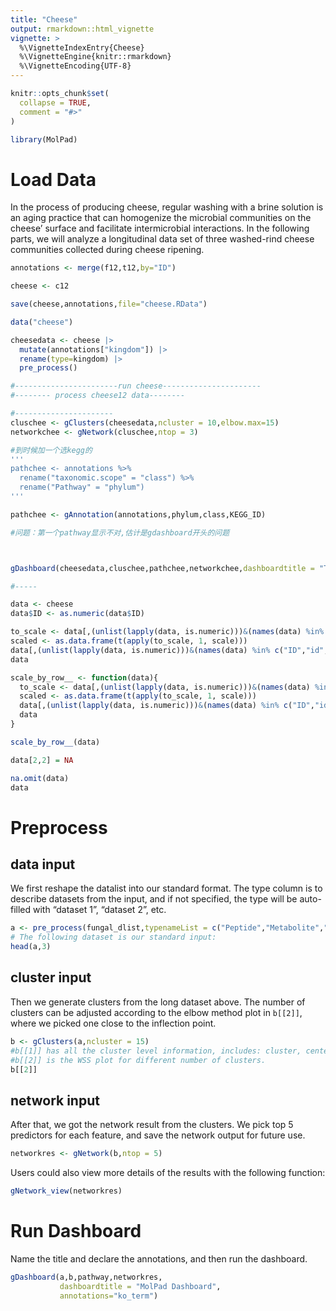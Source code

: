 ```yaml
---
title: "Cheese"
output: rmarkdown::html_vignette
vignette: >
  %\VignetteIndexEntry{Cheese}
  %\VignetteEngine{knitr::rmarkdown}
  %\VignetteEncoding{UTF-8}
---
```



```r
knitr::opts_chunk$set(
  collapse = TRUE,
  comment = "#>"
)
```

```r
library(MolPad)
```

# Load Data
In the process of producing cheese, regular washing with a brine solution is an aging practice that can homogenize the microbial communities on the cheese' surface and facilitate intermicrobial interactions. In the following parts, we will analyze a longitudinal data set of three washed-rind cheese communities collected during cheese ripening.

```r
annotations <- merge(f12,t12,by="ID")

cheese <- c12

save(cheese,annotations,file="cheese.RData")
```

```r
data("cheese")

cheesedata <- cheese |>
  mutate(annotations["kingdom"]) |>
  rename(type=kingdom) |>
  pre_process()


```

```r
#-----------------------run cheese----------------------
#-------- process cheese12 data--------

#----------------------
cluschee <- gClusters(cheesedata,ncluster = 10,elbow.max=15)
networkchee <- gNetwork(cluschee,ntop = 3)

#到时候加一个选kegg的
'''
pathchee <- annotations %>%
  rename("taxonomic.scope" = "class") %>%
  rename("Pathway" = "phylum")
'''

pathchee <- gAnnotation(annotations,phylum,class,KEGG_ID)

#问题：第一个pathway显示不对,估计是gdashboard开头的问题



gDashboard(cheesedata,cluschee,pathchee,networkchee,dashboardtitle = "Test","KEGG")

#-----

data <- cheese
data$ID <- as.numeric(data$ID)

to_scale <- data[,(unlist(lapply(data, is.numeric)))&(names(data) %in% c("ID","id","Id")==FALSE)]
scaled <- as.data.frame(t(apply(to_scale, 1, scale)))
data[,(unlist(lapply(data, is.numeric)))&(names(data) %in% c("ID","id","Id")==FALSE)] <- scaled
data

scale_by_row__ <- function(data){
  to_scale <- data[,(unlist(lapply(data, is.numeric)))&(names(data) %in% c("ID","id","Id")==FALSE)]
  scaled <- as.data.frame(t(apply(to_scale, 1, scale)))
  data[,(unlist(lapply(data, is.numeric)))&(names(data) %in% c("ID","id","Id")==FALSE)] <- scaled
  data
}

scale_by_row__(data)

data[2,2] = NA

na.omit(data)
data
```

# Preprocess
## data input
We first reshape the datalist into our standard format. The type column is to describe datasets from the input, and if not specified, the type will be auto-filled with "dataset 1", "dataset 2", etc.
```r
a <- pre_process(fungal_dlist,typenameList = c("Peptide","Metabolite","Lipid"))
# The following dataset is our standard input:
head(a,3)
```

## cluster input
Then we generate clusters from the long dataset above. The number of clusters can be adjusted according to the elbow method plot in `b[[2]]`, where we picked one close to the inflection point.
```r
b <- gClusters(a,ncluster = 15)
#b[[1]] has all the cluster level information, includes: cluster, center, totss, withinss, betweens, size, iter, and ifault.
#b[[2]] is the WSS plot for different number of clusters.
b[[2]]
```
## network input
After that, we got the network result from the clusters. We pick top 5 predictors for each feature, and save the network output for future use.
```r
networkres <- gNetwork(b,ntop = 5)
```

Users could also view more details of the results with the following function:
```r
gNetwork_view(networkres)
```

# Run Dashboard
Name the title and declare the annotations, and then run the dashboard.
```r
gDashboard(a,b,pathway,networkres,
           dashboardtitle = "MolPad Dashboard",
           annotations="ko_term")
```

